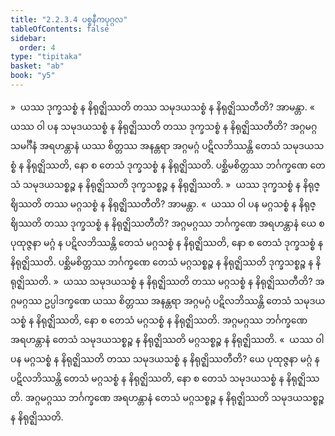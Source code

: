 ```yaml
---
title: "2.2.3.4 ပစ္စနီကပုဂ္ဂလ"
tableOfContents: false
sidebar:
  order: 4
type: "tipitaka"
basket: "ab"
book: "y5"
---
```



<DynamicBreadcrumb />

<Division number="101" book="y5" e="ch" v="33" p="238">

<Paragraph number="525" book="y5">
»  ယဿ ဒုက္ခသစ္စံ န နိရုဇ္ဈိဿတိ တဿ သမုဒယသစ္စံ န နိရုဇ္ဈိဿတီတိ? အာမန္တာ.
</Paragraph>

<Paragraph number="526" book="y5">
«  ယဿ ဝါ ပန သမုဒယသစ္စံ န နိရုဇ္ဈိဿတိ တဿ ဒုက္ခသစ္စံ န နိရုဇ္ဈိဿတီတိ?
</Paragraph>

<Paragraph number="527" book="y5">
အဂ္ဂမဂ္ဂသမင်္ဂီနံ အရဟန္တာနံ ယဿ စိတ္တဿ အနန္တရာ အဂ္ဂမဂ္ဂံ ပဋိလဘိဿန္တိ တေသံ သမုဒယသစ္စံ န နိရုဇ္ဈိဿတိ, နော စ တေသံ ဒုက္ခသစ္စံ န နိရုဇ္ဈိဿတိ. ပစ္ဆိမစိတ္တဿ ဘင်္ဂက္ခဏေ တေသံ သမုဒယသစ္စဉ္စ န နိရုဇ္ဈိဿတိ ဒုက္ခသစ္စဉ္စ န နိရုဇ္ဈိဿတိ.
</Paragraph>

<Paragraph number="528" book="y5">
»  ယဿ ဒုက္ခသစ္စံ န နိရုဇ္ဈိဿတိ တဿ မဂ္ဂသစ္စံ န နိရုဇ္ဈိဿတီတိ? အာမန္တာ.
</Paragraph>

<Paragraph number="529" book="y5">
«  ယဿ ဝါ ပန မဂ္ဂသစ္စံ န နိရုဇ္ဈိဿတိ တဿ ဒုက္ခသစ္စံ န နိရုဇ္ဈိဿတီတိ?
</Paragraph>

<Paragraph number="530" book="y5">
အဂ္ဂမဂ္ဂဿ ဘင်္ဂက္ခဏေ အရဟန္တာနံ ယေ စ ပုထုဇ္ဇနာ မဂ္ဂံ န ပဋိလဘိဿန္တိ တေသံ မဂ္ဂသစ္စံ န နိရုဇ္ဈိဿတိ, နော စ တေသံ ဒုက္ခသစ္စံ န နိရုဇ္ဈိဿတိ. ပစ္ဆိမစိတ္တဿ ဘင်္ဂက္ခဏေ တေသံ မဂ္ဂသစ္စဉ္စ န နိရုဇ္ဈိဿတိ ဒုက္ခသစ္စဉ္စ န နိရုဇ္ဈိဿတိ.
</Paragraph>

</Division>
<Division number="102" book="y5" e="ch" v="33" p="238">

<Paragraph number="531" book="y5">
»  ယဿ သမုဒယသစ္စံ န နိရုဇ္ဈိဿတိ တဿ မဂ္ဂသစ္စံ န နိရုဇ္ဈိဿတီတိ?
</Paragraph>

<Paragraph number="532" book="y5">
အဂ္ဂမဂ္ဂဿ ဥပ္ပါဒက္ခဏေ ယဿ စိတ္တဿ အနန္တရာ အဂ္ဂမဂ္ဂံ ပဋိလဘိဿန္တိ တေသံ သမုဒယသစ္စံ န နိရုဇ္ဈိဿတိ, နော စ တေသံ မဂ္ဂသစ္စံ န နိရုဇ္ဈိဿတိ. အဂ္ဂမဂ္ဂဿ ဘင်္ဂက္ခဏေ အရဟန္တာနံ တေသံ သမုဒယသစ္စဉ္စ န နိရုဇ္ဈိဿတိ မဂ္ဂသစ္စဉ္စ န နိရုဇ္ဈိဿတိ.
</Paragraph>

<Paragraph number="533" book="y5">
«  ယဿ ဝါ ပန မဂ္ဂသစ္စံ န နိရုဇ္ဈိဿတိ တဿ သမုဒယသစ္စံ န နိရုဇ္ဈိဿတီတိ?
</Paragraph>

<Paragraph number="534" book="y5">
ယေ ပုထုဇ္ဇနာ မဂ္ဂံ န ပဋိလဘိဿန္တိ တေသံ မဂ္ဂသစ္စံ န နိရုဇ္ဈိဿတိ, နော စ တေသံ သမုဒယသစ္စံ န နိရုဇ္ဈိဿတိ. အဂ္ဂမဂ္ဂဿ ဘင်္ဂက္ခဏေ အရဟန္တာနံ တေသံ မဂ္ဂသစ္စဉ္စ န နိရုဇ္ဈိဿတိ သမုဒယသစ္စဉ္စ န နိရုဇ္ဈိဿတိ.
</Paragraph>
</Division>